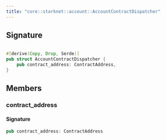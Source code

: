 ```yaml
---
title: "core::starknet::account::AccountContractDispatcher"
---
```






## Signature

```rust

#[derive(Copy, Drop, Serde)]
pub struct AccountContractDispatcher {
    pub contract_address: ContractAddress,
}
```


## Members

### contract_address


#### Signature

```rust
pub contract_address: ContractAddress
```



